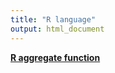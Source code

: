 ```yaml
---
title: "R language"
output: html_document
---
```


<link rel="stylesheet" href="styles.css" type="text/css">

__[R aggregate function](./2019-09-06-R-aggregate.html)__